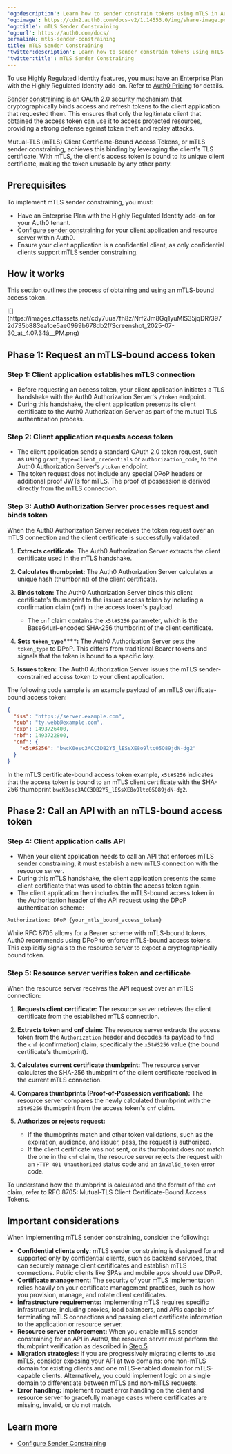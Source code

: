 ---
'og:description': Learn how to sender constrain tokens using mTLS in Auth0.
'og:image': https://cdn2.auth0.com/docs-v2/1.14553.0/img/share-image.png
'og:title': mTLS Sender Constraining
'og:url': https://auth0.com/docs/
permalink: mtls-sender-constraining
title: mTLS Sender Constraining
'twitter:description': Learn how to sender constrain tokens using mTLS in Auth0.
'twitter:title': mTLS Sender Constraining
---
<Callout icon="file-lines" color="#0EA5E9" iconType="regular">

To use Highly Regulated Identity features, you must have an Enterprise Plan with the Highly Regulated Identity add-on. Refer to [Auth0 Pricing](https://auth0.com/pricing/) for details.

</Callout>

[Sender constraining](/docs/secure/sender-constraining) is an <Tooltip tip="OAuth 2.0: Authorization framework that defines authorization protocols and workflows." cta="View Glossary" href="/docs/glossary?term=OAuth+2.0">OAuth 2.0</Tooltip> security mechanism that cryptographically binds access and <Tooltip tip="Refresh Token: Token used to obtain a renewed Access Token without forcing users to log in again." cta="View Glossary" href="/docs/glossary?term=refresh+tokens">refresh tokens</Tooltip> to the client application that requested them. This ensures that only the legitimate client that obtained the <Tooltip tip="Access Token: Authorization credential, in the form of an opaque string or JWT, used to access an API." cta="View Glossary" href="/docs/glossary?term=access+token">access token</Tooltip> can use it to access protected resources, providing a strong defense against token theft and replay attacks.

Mutual-TLS (mTLS) Client Certificate-Bound Access Tokens, or mTLS sender constraining, achieves this binding by leveraging the client's TLS certificate. With mTLS, the client's access token is bound to its unique client certificate, making the token unusable by any other party.

## Prerequisites

To implement mTLS sender constraining, you must:

* Have an Enterprise Plan with the Highly Regulated Identity add-on for your Auth0 tenant.
* [Configure sender constraining](/docs/secure/sender-constraining/configure-sender-constraining) for your client application and <Tooltip tip="Resource Server: Server hosting protected resources. Resource servers accept and respond to protected resource requests." cta="View Glossary" href="/docs/glossary?term=resource+server">resource server</Tooltip> within Auth0.
* Ensure your client application is a <Tooltip tip="Confidential Client: A client (application) that can hold credentials securely by using a trusted backend server. Examples include a web application with a secure backend and a machine-to-machine (M2M) application." cta="View Glossary" href="/docs/glossary?term=confidential+client">confidential client</Tooltip>, as only confidential clients support mTLS sender constraining.

## How it works

This section outlines the process of obtaining and using an mTLS-bound access token.

<Frame>![](https://images.ctfassets.net/cdy7uua7fh8z/Nrf2Jm8Gq1yuMlS35jqDR/3972d735b883ea1ce5ae0999b678db2f/Screenshot_2025-07-30_at_4.07.34â__PM.png)</Frame>

## Phase 1: Request an mTLS-bound access token

### Step 1: Client application establishes mTLS connection

* Before requesting an access token, your client application initiates a TLS handshake with the Auth0 <Tooltip tip="Authorization Server: Centralized server that contributes to defining the boundaries of a user’s access. For example, your authorization server can control the data, tasks, and features available to a user." cta="View Glossary" href="/docs/glossary?term=Authorization+Server">Authorization Server</Tooltip>'s `/token` endpoint.
* During this handshake, the client application presents its client certificate to the Auth0 Authorization Server as part of the mutual TLS authentication process.

### Step 2: Client application requests access token

* The client application sends a standard OAuth 2.0 token request, such as using `grant_type=client_credentials` or `authorization_code`, to the Auth0 Authorization Server's `/token` endpoint.
* The token request does not include any special DPoP headers or additional proof <Tooltip tip="JSON Web Token (JWT): Standard ID Token format (and often Access Token format) used to represent claims securely between two parties." cta="View Glossary" href="/docs/glossary?term=JWTs">JWTs</Tooltip> for mTLS. The proof of possession is derived directly from the mTLS connection.

### Step 3: Auth0 Authorization Server processes request and binds token

When the Auth0 Authorization Server receives the token request over an mTLS connection and the client certificate is successfully validated:

1. **Extracts certificate:** The Auth0 Authorization Server extracts the client certificate used in the mTLS handshake.
2. **Calculates thumbprint:** The Auth0 Authorization Server calculates a unique hash (thumbprint) of the client certificate.
3. **Binds token:** The Auth0 Authorization Server binds this client certificate's thumbprint to the issued access token by including a confirmation claim (`cnf`) in the access token's payload.

   * The `cnf` claim contains the `x5t#S256` parameter, which is the Base64url-encoded SHA-256 thumbprint of the client certificate.
4. **Sets** **`token_type`****:** The Auth0 Authorization Server sets the `token_type` to DPoP. This differs from traditional Bearer tokens and signals that the token is bound to a specific key.
5. **Issues token:** The Auth0 Authorization Server issues the mTLS sender-constrained access token to your client application.

The following code sample is an example payload of an mTLS certificate-bound access token:

```json lines
{
  "iss": "https://server.example.com",
  "sub": "ty.webb@example.com",
  "exp": 1493726400,
  "nbf": 1493722800,
  "cnf": {
    "x5t#S256": "bwcK0esc3ACC3DB2Y5_lESsXE8o9ltc05O89jdN-dg2"
  }
}
```






In the mTLS certificate-bound access token example, `x5t#S256` indicates that the access token is bound to an mTLS client certificate with the SHA-256 thumbprint `bwcK0esc3ACC3DB2Y5_lESsXE8o9ltc05O89jdN-dg2`.

## Phase 2: Call an API with an mTLS-bound access token

### Step 4: Client application calls API

* When your client application needs to call an API that enforces mTLS sender constraining, it must establish a new mTLS connection with the resource server.
* During this mTLS handshake, the client application presents the same client certificate that was used to obtain the access token again.
* The client application then includes the mTLS-bound access token in the Authorization header of the API request using the DPoP authentication scheme:

```http lines
Authorization: DPoP {your_mtls_bound_access_token}
```






<Callout icon="file-lines" color="#0EA5E9" iconType="regular">

While RFC 8705 allows for a Bearer scheme with mTLS-bound tokens, Auth0 recommends using DPoP to enforce mTLS-bound access tokens. This explicitly signals to the resource server to expect a cryptographically bound token.

</Callout>

### Step 5: Resource server verifies token and certificate

When the resource server receives the API request over an mTLS connection:

1. **Requests client certificate:** The resource server retrieves the client certificate from the established mTLS connection.
2. **Extracts token and cnf claim:** The resource server extracts the access token from the `Authorization` header and decodes its payload to find the `cnf` (confirmation) claim, specifically the `x5t#S256` value (the bound certificate's thumbprint).
3. **Calculates current certificate thumbprint:** The resource server calculates the SHA-256 thumbprint of the client certificate received in the current mTLS connection.
4. **Compares thumbprints (Proof-of-Possession verification):** The resource server compares the newly calculated thumbprint with the `x5t#S256` thumbprint from the access token's `cnf` claim.
5. **Authorizes or rejects request:**

   * If the thumbprints match and other token validations, such as the expiration, audience, and issuer, pass, the request is authorized.
   * If the client certificate was not sent, or its thumbprint does not match the one in the `cnf` claim, the resource server rejects the request with an `HTTP 401 Unauthorized` status code and an `invalid_token` error code.

To understand how the thumbprint is calculated and the format of the `cnf` claim, refer to RFC 8705: Mutual-TLS Client Certificate-Bound Access Tokens.

## Important considerations

When implementing mTLS sender constraining, consider the following:

* **Confidential clients only:** mTLS sender constraining is designed for and supported only by confidential clients, such as backend services, that can securely manage client certificates and establish mTLS connections. <Tooltip tip="Public Client: Client (application) that cannot hold credentials securely. Examples include a native desktop or mobile application and a JavaScript-based client-side web application (such as a single-page app (SPA))." cta="View Glossary" href="/docs/glossary?term=Public+clients">Public clients</Tooltip> like SPAs and mobile apps should use DPoP.
* **Certificate management:** The security of your mTLS implementation relies heavily on your certificate management practices, such as how you provision, manage, and rotate client certificates.
* **Infrastructure requirements:** Implementing mTLS requires specific infrastructure, including proxies, load balancers, and APIs capable of terminating mTLS connections and passing client certificate information to the application or resource server.
* **Resource server enforcement:** When you enable mTLS sender constraining for an API in Auth0, the resource server must perform the thumbprint verification as described in [Step 5](#step-5-resource-server-verifies-token-and-certificate).
* **Migration strategies:** If you are progressively migrating clients to use mTLS, consider exposing your API at two domains: one non-mTLS domain for existing clients and one mTLS-enabled domain for mTLS-capable clients. Alternatively, you could implement logic on a single domain to differentiate between mTLS and non-mTLS requests.
* **Error handling:** Implement robust error handling on the client and resource server to gracefully manage cases where certificates are missing, invalid, or do not match.

## Learn more

* [Configure Sender Constraining](/docs/secure/sender-constraining/configure-sender-constraining)